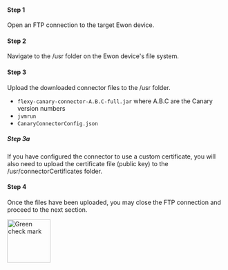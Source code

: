 
#### Step 1

Open an FTP connection to the target Ewon device.

#### Step 2

Navigate to the /usr folder on the Ewon device's file system.

#### Step 3

Upload the downloaded connector files to the /usr folder.

- `flexy-canary-connector-A.B.C-full.jar` where A.B.C are the Canary version numbers
- `jvmrun`
- `CanaryConnectorConfig.json`

##### Step 3a

If you have configured the connector to use a custom certificate, you will also need to upload the
certificate file (public key) to the /usr/connectorCertificates folder.

#### Step 4

Once the files have been uploaded, you may close the FTP connection and proceed to
the next section.

<img src={GreenCheckMark} alt="Green check mark" width="100"/>